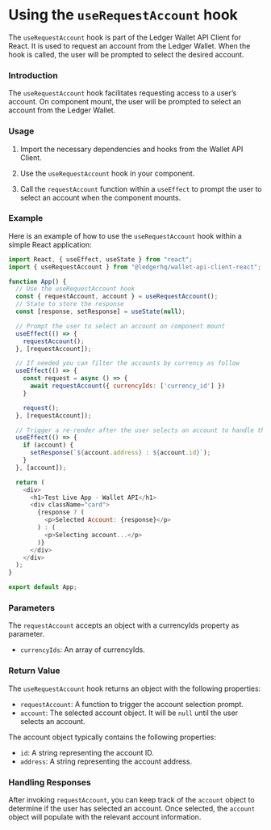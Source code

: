 # Using the `useRequestAccount` hook

The `useRequestAccount` hook is part of the Ledger Wallet API Client for React. It is used to request an account from the Ledger Wallet. When the hook is called, the user will be prompted to select the desired account.

### Introduction

The `useRequestAccount` hook facilitates requesting access to a user’s account. On component mount, the user will be prompted to select an account from the Ledger Wallet.

### Usage

1. Import the necessary dependencies and hooks from the Wallet API Client.

2. Use the `useRequestAccount` hook in your component.

3. Call the `requestAccount` function within a `useEffect` to prompt the user to select an account when the component mounts.

### Example

Here is an example of how to use the `useRequestAccount` hook within a simple React application:

```javascript
import React, { useEffect, useState } from "react";
import { useRequestAccount } from "@ledgerhq/wallet-api-client-react";

function App() {
  // Use the useRequestAccount hook
  const { requestAccount, account } = useRequestAccount();
  // State to store the response
  const [response, setResponse] = useState(null);

  // Prompt the user to select an account on component mount
  useEffect(() => {
    requestAccount();
  }, [requestAccount]);

  // If needed you can filter the accounts by currency as follow
  useEffect(() => {
    const request = async () => {
      await requestAccount({ currencyIds: ['currency_id'] })
    }

    request();
  }, [requestAccount]);

  // Trigger a re-render after the user selects an account to handle the account response
  useEffect(() => {
    if (account) {
      setResponse(`${account.address} : ${account.id}`);
    }
  }, [account]);

  return (
    <div>
      <h1>Test Live App - Wallet API</h1>
      <div className="card">
        {response ? (
          <p>Selected Account: {response}</p>
        ) : (
          <p>Selecting account...</p>
        )}
      </div>
    </div>
  );
}

export default App;
```

### Parameters

The `requestAccount` accepts an object with a currencyIds property as parameter.

- `currencyIds`: An array of currencyIds.

### Return Value

The `useRequestAccount` hook returns an object with the following properties:

- `requestAccount`: A function to trigger the account selection prompt.
- `account`: The selected account object. It will be `null` until the user selects an account.

The account object typically contains the following properties:

- `id`: A string representing the account ID.
- `address`: A string representing the account address.

### Handling Responses

After invoking `requestAccount`, you can keep track of the `account` object to determine if the user has selected an account. Once selected, the `account` object will populate with the relevant account information.